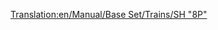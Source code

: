 [[Translation:en/Manual/Base Set/Trains/SH "8P"]]
{{fr/Train|Nom=SH "8P"
|Image=[[File:en/Sh8p.png]]
|Coût=25 781£ (51 562$)
|Vitesse=144 km/h (90 mph)
|Poids=170 t
|Puissance=1600 cv (1193 kW)
|Entretien=2 132£ (4 264$)
|Conception=1954
|Vie=23
|Capacité=N/A
|Description=La locomotive à vapeur la plus rapide et la plus puissante (et la plus coûteuse) dans TTD en climat tempéré. Les nostalgiques de la vapeur pourraient hésiter à la mettre à jour...
|Réalité=Curieusement, cette locomotive est basée sur la [https://www.wikipedia.org/wiki/BR Standard Class 8 British Railways Standard Class 8 "Duke of Gloucester"] (en anglais).
}}